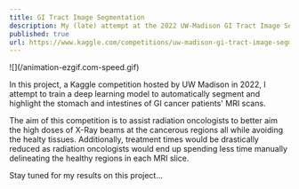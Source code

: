 ```yaml
---
title: GI Tract Image Segmentation
description: My (late) attempt at the 2022 UW-Madison GI Tract Image Segmentation Kaggle Competetion
published: true
url: https://www.kaggle.com/competitions/uw-madison-gi-tract-image-segmentation/overview
---
```


<p style={{textAlign: '-webkit-center' }}> ![](/animation-ezgif.com-speed.gif) </p>


In this project, a Kaggle competition hosted by UW Madison in 2022, I attempt to train a deep learning model to automatically segment and highlight the stomach and intestines of GI cancer patients' MRI scans.

The aim of this competition is to assist radiation oncologists to better aim the high doses of X-Ray beams at the cancerous regions all while avoiding the healty tissues. Additionally, treatment times would be drastically reduced as
radiation oncologists would end up spending less time manually delineating the healthy regions in each MRI slice.

Stay tuned for my results on this project...